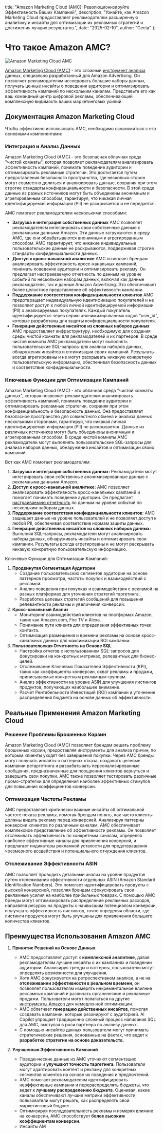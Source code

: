   title: "Amazon Marketing Cloud (AMC): Революционизируйте Эффективность Ваших Кампаний",
  description: "Узнайте, как Amazon Marketing Cloud предоставляет рекламодателям расширенную аналитику и инсайты для оптимизации их рекламных стратегий и достижения лучших результатов.",
  date: "2025-02-10",
  author: "Geeta"
};

# Что такое Amazon AMC?

![Amazon Marketing Cloud AMC](/images/blog/amazon-marketing-cloud-amc.jpeg)

[Amazon Marketing Cloud (AMC)](https://www.revns.com/blog/post/amazon-amc-vs-dsp-audience) - это сложный [инструмент анализа](https://www.revns.com/blog/post/master-amazon-seller-analytics) данных, специально разработанный для Amazon Advertising. Он позволяет рекламодателям исследовать большие наборы данных, получать ценные инсайты о поведении аудитории и оптимизировать эффективность кампаний по нескольким каналам. Представьте его как ваш командный центр цифровой рекламы, обеспечивающий комплексную видимость ваших маркетинговых усилий.

## Документация Amazon Marketing Cloud

Чтобы эффективно использовать AMC, необходимо ознакомиться с его основными компонентами:

### Интеграция и Анализ Данных
Amazon Marketing Cloud (AMC) - это безопасная облачная среда "чистой комнаты", которая позволяет рекламодателям анализировать эффективность кампаний, понимать поведение аудитории и оптимизировать рекламные стратегии. Это достигается путем предоставления безопасного пространства, где несколько сторон могут совместно делиться и анализировать данные, сохраняя при этом строгие стандарты конфиденциальности и безопасности. В этой среде данные из разных источников могут быть объединены анонимным и агрегированным способом, гарантируя, что никакая личная идентифицируемая информация (PII) не раскрывается и не передается.

AMC помогает рекламодателям несколькими способами:
*   **Загрузка и интеграция собственных данных** AMC позволяет рекламодателям интегрировать свои собственные данные с рекламными данными Amazon. Эти данные загружаются в среду AMC, где они обрабатываются анонимным и агрегированным способом. AMC гарантирует, что никакие индивидуальные пользовательские данные не раскрываются, поддерживая строгие стандарты конфиденциальности данных.
*   **Доступ к кросс-канальной аналитике** AMC позволяет брендам анализировать эффективность кросс-канальных кампаний, понимать поведение аудитории и оптимизировать рекламу. Он предлагает настраиваемую отчетность по данным на уровне событий по нескольким наборам данных, включая как данные рекламодателя, так и данные Amazon Advertising. Это обеспечивает более целостное представление об эффективности кампании.
*   **Поддержание соответствия конфиденциальности клиентов** AMC предотвращает индивидуальную идентификацию покупателей и не позволяет доступ к любой личной идентифицируемой информации (PII) о анализируемых покупателях. Каждый покупатель идентифицируется через серию анонимизированных кодов "user_id", которые разработаны для защиты конфиденциальности покупателя.
*   **Генерация действенных инсайтов из сложных наборов данных** AMC предоставляет инфраструктуру, необходимую для создания среды чистой комнаты для рекламодателей и их партнеров. В среде чистой комнаты AMC рекламодатели могут выполнять пользовательские SQL-запросы для анализа наборов данных, обнаружения инсайтов и оптимизации своих кампаний. Результаты всегда агрегированы и не могут раскрывать никакую конкретную пользовательскую информацию, обеспечивая безопасность данных и соответствие конфиденциальности.

### Ключевые Функции для Оптимизации Кампаний
Amazon Marketing Cloud (AMC) - это облачная среда "чистой комнаты данных", которая позволяет рекламодателям анализировать эффективность кампаний, понимать поведение аудитории и оптимизировать рекламные стратегии, сохраняя при этом конфиденциальность и безопасность данных. Она предоставляет безопасное пространство для совместного обмена и анализа данных несколькими сторонами, гарантируя, что никакая личная идентифицируемая информация (PII) не раскрывается. Данные из различных источников могут быть объединены анонимным и агрегированным способом. В среде чистой комнаты AMC рекламодатели могут выполнять пользовательские SQL-запросы для анализа наборов данных, обнаружения инсайтов и оптимизации своих кампаний.

Вот как AMC помогает рекламодателям:
1.   **Загрузка и интеграция собственных данных:** Рекламодатели могут интегрировать свои собственные анонимизированные данные с рекламными данными Amazon.
2.   **Доступ к кросс-канальной аналитике:** AMC позволяет анализировать эффективность кросс-канальных кампаний и помогает понимать поведение аудитории. Он предлагает [настраиваемую отчетность](https://www.revns.com/blog/post/amazon-marketing-cloud) по данным на уровне событий по нескольким наборам данных.
3.   **Поддержание соответствия конфиденциальности клиентов:** AMC защищает данные на уровне пользователей и не позволяет доступ к любой PII, обеспечивая соответствие нормам защиты данных.
4.   **Генерация действенных инсайтов из сложных наборов данных:** Выполняя SQL-запросы, рекламодатели могут анализировать наборы данных, обнаруживать инсайты и оптимизировать свои кампании. Результаты всегда агрегированы и не могут раскрывать никакую конкретную пользовательскую информацию.

Ключевые Функции для Оптимизации Кампаний:

1.  **Продвинутая Сегментация Аудитории**
    *   Создание пользовательских сегментов аудитории на основе паттернов просмотра, частоты покупок и взаимодействий с рекламой.
    *   Анализ поведения при покупках и взаимодействия с рекламой на разных платформах для уточнения стратегий таргетинга.
    *   Разработка целевых стратегий сообщений для повышения релевантности рекламы и увеличения конверсий.
2.  **Кросс-канальный Анализ**
    *   Мониторинг взаимодействий клиентов на платформах Amazon, таких как Amazon.com, Fire TV и Alexa.
    *   Понимание пути клиента для определения эффективных точек контакта.
    *   Оптимизация размещения и времени рекламы на основе кросс-канальных данных для максимизации ROI кампании.
3.  **Пользовательская Отчетность на Основе SQL**
    *   Настройка отчетов с использованием SQL-запросов для фокусировки на конкретных метриках, релевантных для бизнес-целей.
    *   Отслеживание Ключевых Показателей Эффективности (KPI), таких как коэффициенты конверсии, охват рекламы и продажи, приписываемые конкретным рекламным группам.
    *   Анализ эффективности на уровне ASIN для улучшения листингов продуктов, получающих наибольшее внимание.
    *   Расчет Рентабельности Инвестиций (ROI) кампании и уточнение распределения бюджета на основе данных об эффективности.

## Реальные Применения Amazon Marketing Cloud

### Решение Проблемы Брошенных Корзин

Amazon Marketing Cloud (AMC) позволяет брендам решать проблему брошенных корзин, предоставляя инструменты для анализа причин, по которым клиенты уходят без завершения покупки. Через AMC бренды могут получать инсайты о паттернах отказа, создавать целевые кампании ретаргетинга и разрабатывать персонализированные сообщения, предназначенные для поощрения клиентов вернуться и завершить свои покупки. AMC также позволяет тестировать различные промо-стратегии для определения наиболее эффективных стимулов для повышения коэффициентов конверсии.

### Оптимизация Частоты Рекламы

AMC предоставляет критически важные инсайты об оптимальной частоте показа рекламы, помогая брендам понять, как часто клиенты должны видеть рекламу перед конверсией. Анализируя паттерны конверсии клиентов по различным каналам, AMC обеспечивает комплексное представление об эффективности рекламы. Он позволяет отслеживать эффективность по конкретным каналам, определяя наиболее эффективные каналы для привлечения конверсий, и предлагает индикаторы рекламной усталости для предотвращения чрезмерного воздействия и потенциального отчуждения клиентов.

### Отслеживание Эффективности ASIN

AMC позволяет проводить детальный анализ на уровне продуктов путем отслеживания эффективности отдельных ASIN (Amazon Standard Identification Numbers). Это помогает идентифицировать продукты с высокой конверсией, позволяя брендам сфокусировать свои рекламные усилия на наиболее прибыльных товарах. С помощью AMC бренды могут оптимизировать распределение рекламных расходов, направляя ресурсы на продукты с наивысшим потенциалом конверсии, и улучшать эффективность листингов, точно определяя области, где листинги продуктов могут быть улучшены для привлечения большего количества клиентов.

## Преимущества Использования Amazon AMC

1.  **Принятие Решений на Основе Данных**
    *   AMC предоставляет доступ к **комплексной аналитике**, давая рекламодателям лучшие инсайты о их кампаниях и поведении аудитории. Анализируя тренды и паттерны, пользователи могут определять возможности для улучшения.
    *   Хотя AMC фокусируется на ретроспективном анализе, а не на **отслеживании эффективности в реальном времени**, он позволяет пользователям измерять инкрементальное влияние рекламных кампаний и различать органические и рекламные продажи. Пользователи могут полагаться на другие [инструменты Amazon](https://www.revns.com/blog/post/amazon-fba--revenue-calculator-free) для немедленной оптимизации.
    *   AMC облегчает **генерацию действенных инсайтов**, помогая создавать кампании, которые резонируют с аудиторией. AI Copilot упрощает традиционно сложный процесс написания SQL для AMC, выступая в роли партнера по анализу данных.
    *   С помощью инсайтов данных пользователи могут принимать стратегические решения, основанные на фактах, что ведет к **разработке стратегии на основе доказательств**.

2.  **Улучшенная Эффективность Кампаний**
    *   Поведенческие данные из AMC уточняют сегментацию аудитории и **улучшают точность таргетинга**. Пользователи могут адаптировать контент и рекламу для конкретных сегментов клиентов на основе их поведения и предпочтений.
    *   AMC помогает рекламодателям идентифицировать неэффективные кампании и перераспределять бюджеты, что ведет к **лучшему распределению бюджета**. Оценивая, какие каналы обеспечивают лучшие метрики эффективности, пользователи могут решать, как распределять свой маркетинговый бюджет.
    *   Оптимизируя последовательность рекламы и измеряя влияние на конверсии, AMC способствует **более высоким коэффициентам конверсии**.
    *   Инсайты AM